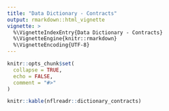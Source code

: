 ```yaml
---
title: "Data Dictionary - Contracts"
output: rmarkdown::html_vignette
vignette: >
  %\VignetteIndexEntry{Data Dictionary - Contracts}
  %\VignetteEngine{knitr::rmarkdown}
  %\VignetteEncoding{UTF-8}
---
```


```r
knitr::opts_chunk$set(
  collapse = TRUE,
  echo = FALSE,
  comment = "#>"
)
```

```r
knitr::kable(nflreadr::dictionary_contracts)
```

